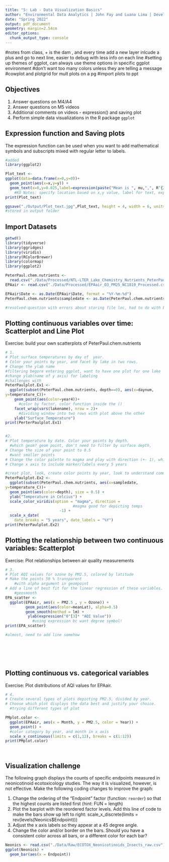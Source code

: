 ```yaml
---
title: "5: Lab - Data Visualization Basics"
author: "Environmental Data Analytics | John Fay and Luana Lima | Developed by Kateri Salk"
date: "Spring 2022"
output: pdf_document
geometry: margin=2.54cm
editor_options: 
  chunk_output_type: console
---
```

 #notes from class, + is the dam , and every time add a new layer inlcude a plus and go to next line, easier to  debug with less info on each line
 #setting up themes of ggplot, can always use theme options in specific ggplot environment
 #don't want too many colors unless they are telling a message
 #cowplot and plotgrid for mult plots on a pg
 #import plots to ppt
 
## Objectives
1. Answer questions on M4/A4
2. Answer questions on M5 videos
3. Additional comments on videos - expression() and saving plot
4. Perform simple data visualizations in the R package `ggplot`

## Expression function and Saving plots

The expression function can be used when you want to add mathematical symbols and subscripts mixed with regular letter to labels. 

```r
#added
library(ggplot2)

Plot_text <-
ggplot(data=data.frame(x=0,y=0))+
  geom_point(aes(x=x,y=y)) +
  geom_text(x=0,y=0.025,label=expression(paste("Mean is ", mu,",", R^{2},'=0.6'))) 
    #KO Notes: specify location based on x,y value, label for text, expression=able to add greek letters, close to how we would enter an equation when write word of letter, R (like Word) will display symbol, _ for subscript with expression function
print(Plot_text)

ggsave("./Output/Plot_text.jpg",Plot_text, height = 4, width = 6, units = "in", dpi = 300)
#stored in output folder

```

## Import Datasets

```r
getwd()
library(tidyverse)
library(ggridges)
library(viridis)
library(RColorBrewer)
library(colormap)
library(ggplot2)

PeterPaul.chem.nutrients <- 
  read.csv("./Data/Processed/NTL-LTER_Lake_Chemistry_Nutrients_PeterPaul_Processed.csv", stringsAsFactors = TRUE)
EPAair <- read.csv("./Data/Processed/EPAair_O3_PM25_NC1819_Processed.csv", stringsAsFactors = TRUE)

EPAair$Date <- as.Date(EPAair$Date, format = "%Y-%m-%d")
PeterPaul.chem.nutrients$sampledate <- as.Date(PeterPaul.chem.nutrients$sampledate, format = "%Y-%m-%d")

#resolved-question with errors about storing file loc, had to do with being in the wrong project. Open project every time. 

```


## Plotting continuous variables over time: Scatterplot and Line Plot

Exercise: build your own scatterplots of PeterPaul.chem.nutrients

```r

# 1. 
# Plot surface temperatures by day of  year. 
# Color your points by year, and facet by lake in two rows.
# Change the ylab name
#filtering begore entering ggplot, want to have one plot for one lake
#change ylab(name of y axis) for labeling
#challenges with 
PeterPaulplot.Ex1 <-
  ggplot(subset(PeterPaul.chem.nutrients, depth==0), aes(x=daynum,
y=temperature_C))+
    geom_point(aes(color=year4))+ 
      #color by factor, color function inside the () 
    facet_wrap(vars(lakename), nrow = 2)+ 
      #dividing window into two rows with plot above the other
    ylab("Surface Temperature")
print(PerterPaulplot.Ex1)


#2. 
# Plot temperature by date. Color your points by depth.
  #which geom? geom point, don't need to filter by surface depth, 
# Change the size of your point to 0.5 
  #want smaller points
# Change the color palette to magma and play with direction (+- 1), which one makes more sense?
# Change x axis to include marker/labels every 5 years

#creat plot, look, create color points by year, look to understand commands, and then ask for help
PeterPaulplot.Ex2 <-
  ggplot(subset(PeterPaul.chem.nutrients, aes(x=sampledate,
y=temperature_C))+
  geom_point(aes(color=depth), size = 0.5) +
  ylab("Temperature in Celcius") +
  scale_color_viridis(option = "magma", direction = 
                              #magma good for depicting temps
                        -1) + 
  scale_x_date(
    date_breaks = "5 years", date_labels = "%Y")
print(PeterPaulplot.Ex2)
```
## Plotting the relationship between two continuous variables: Scatterplot

Exercise: Plot relationships between air quality measurements

```r

# 3. 
# Plot AQI values for ozone by PM2.5, colored by latitude 
# Make the points 50 % transparent 
    #with alpha argument in geompoint
# Add a line of best fit for the linear regression of these variables.
    #geosmooth
EPA_scatter <-
  ggplot(EPAair, aes(x = PM2.5 , y = Ozone)) +
         geom_point(aes(color=meanLat), alpha=0.5)
         geom_smooth(method = lm) + 
          ylab(expression("0"[3]* "AQI Value"))
            #using expression bc want degree symbol!
print(EPA_scatter)

#almost, need to add line somehow
         
       





```

## Plotting continuous vs. categorical variables

Exercise: Plot distributions of AQI values for EPAair.

```r

# 4. 
# Create several types of plots depicting PM2.5, divided by year. 
# Choose which plot displays the data best and justify your choice. 
  #trying different types of plot

PMplot.color <- 
  ggplot(EPAair, aes(x = Month, y = PM2.5, color = Year)) +
  geom_point() + 
  #color category by year, and month in x axis 
  scale_x_continuous(limits = c(1,12), breaks = c(1:12))
print(PMplot.color)
  



```


## Visualization challenge

The following graph displays the counts of specific endpoints measured in neonicotinoid ecotoxicology studies. The way it is visualized, however, is not effective. Make the following coding changes to improve the graph: 

1. Change the ordering of the "Endpoint" factor (function: `reorder`) so that the highest counts are listed first (hint: FUN = length)
2. Plot the barplot with the reordered factor levels. Add this line of code to make the bars show up left to right:   scale_x_discrete(limits = rev(levels(Neonics$Endpoint)))
3. Adjust the x axis labels so they appear at a 45 degree angle. 
4. Change the color and/or border on the bars. Should you have a consistent color across all bars, or a different color for each bar?
```r

Neonics <- read.csv("./Data/Raw/ECOTOX_Neonicotinoids_Insects_raw.csv")
ggplot(Neonics) +
  geom_bar(aes(x = Endpoint))



```
